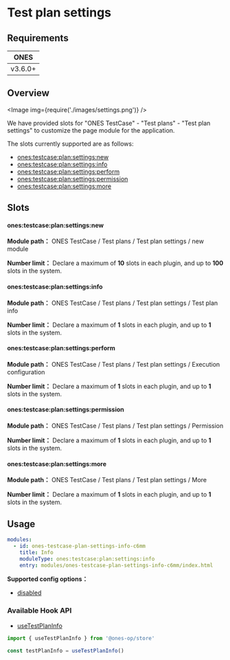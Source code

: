 # Test plan settings


## Requirements

| **ONES** |
| :------: |
| v3.6.0+  |

## Overview

<Image img={require('./images/settings.png')} />

We have provided slots for "ONES TestCase" - "Test plans" - "Test plan settings" to customize the page module for the application.

The slots currently supported are as follows:

- [ones:testcase:plan:settings:new](#onestestcaseplansettingsnew)
- [ones:testcase:plan:settings:info](#onestestcaseplansettingsinfo)
- [ones:testcase:plan:settings:perform](#onestestcaseplansettingsperform)
- [ones:testcase:plan:settings:permission](#onestestcaseplansettingspermission)
- [ones:testcase:plan:settings:more](#onestestcaseplansettingsmore)

## Slots

#### ones:testcase:plan:settings:new

**Module path：** ONES TestCase / Test plans / Test plan settings / new module

**Number limit：** Declare a maximum of **10** slots in each plugin, and up to **100** slots in the system.

#### ones:testcase:plan:settings:info

**Module path：** ONES TestCase / Test plans / Test plan settings / Test plan info

**Number limit：** Declare a maximum of **1** slots in each plugin, and up to **1** slots in the system.

#### ones:testcase:plan:settings:perform

**Module path：** ONES TestCase / Test plans / Test plan settings / Execution configuration

**Number limit：** Declare a maximum of **1** slots in each plugin, and up to **1** slots in the system.

#### ones:testcase:plan:settings:permission

**Module path：** ONES TestCase / Test plans / Test plan settings / Permission

**Number limit：** Declare a maximum of **1** slots in each plugin, and up to **1** slots in the system.

#### ones:testcase:plan:settings:more

**Module path：** ONES TestCase / Test plans / Test plan settings / More

**Number limit：** Declare a maximum of **1** slots in each plugin, and up to **1** slots in the system.

## Usage

```yaml
modules:
  - id: ones-testcase-plan-settings-info-c6mm
    title: Info
    moduleType: ones:testcase:plan:settings:info
    entry: modules/ones-testcase-plan-settings-info-c6mm/index.html
```

**Supported config options：**

- [disabled](../../../../../../../reference/config/plugin.yaml#disabled)

### Available Hook API

- [useTestPlanInfo](../../../../../../../reference/packages/store/store.md#useTestPlanInfo)

```ts
import { useTestPlanInfo } from '@ones-op/store'

const testPlanInfo = useTestPlanInfo()
```
